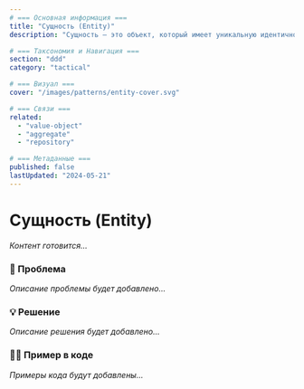 ```yaml
---
# === Основная информация ===
title: "Сущность (Entity)"
description: "Сущность — это объект, который имеет уникальную идентичность, которая остается неизменной на протяжении всего жизненного цикла объекта. Сущности отличаются друг от друга по своей идентичности, а не по атрибутам."

# === Таксономия и Навигация ===
section: "ddd"
category: "tactical"

# === Визуал ===
cover: "/images/patterns/entity-cover.svg"

# === Связи ===
related:
  - "value-object"
  - "aggregate"
  - "repository"

# === Метаданные ===
published: false
lastUpdated: "2024-05-21"
---
```


# Сущность (Entity)

*Контент готовится...*

### 🤕 Проблема

*Описание проблемы будет добавлено...*

### 💡 Решение

*Описание решения будет добавлено...*

### 👨‍💻 Пример в коде

*Примеры кода будут добавлены...*